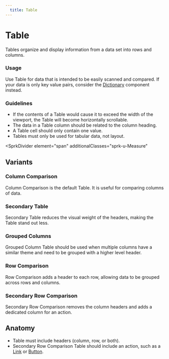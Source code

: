 ```yaml
---
  title: Table
---
```


# Table

Tables organize and display information
from a data set into rows and columns. 

<ComponentPreview
  componentName="table--column-comparison"
  hasReact
  hasAngular
  hasHTML
/>

### Usage

Use Table for data that is intended to be
easily scanned and compared. If your data is
only key value pairs, consider the
[Dictionary](/using-spark/components/dictionary)
component instead.

### Guidelines

- If the contents of a Table would cause it to exceed
the width of the viewport, the Table will become
horizontally scrollable.
- The data in a Table column should be related to
the column heading.
- A Table cell should only contain one value.
- Tables must only be used for tabular data, not layout.

<SprkDivider
 element="span"
 additionalClasses="sprk-u-Measure"
></SprkDivider>

## Variants

### Column Comparison

Column Comparison is the default Table.
It is useful for comparing columns of data. 

<ComponentPreview
  componentName="table--column-comparison"
  hasReact
  hasAngular
  hasHTML
/>

### Secondary Table

Secondary Table reduces the visual weight of
the headers, making the Table stand out less. 

<ComponentPreview
  componentName="table--secondary"
  hasReact
  hasAngular
  hasHTML
/>

### Grouped Columns

Grouped Column Table should be used when multiple columns
have a similar theme and need to be grouped with a higher
level header. 

<ComponentPreview
  componentName="table--grouped-columns"
  hasReact
  hasAngular
  hasHTML
/>

### Row Comparison

Row Comparison adds a header to each row,
allowing data to be grouped across rows and columns. 

<ComponentPreview
  componentName="table--row-comparison"
  hasReact
  hasAngular
  hasHTML
/>

### Secondary Row Comparison

Secondary Row Comparison removes the column
headers and adds a dedicated column for an action. 

<ComponentPreview
  componentName="table--secondary-row-comparison"
  hasReact
  hasAngular
  hasHTML
/>

## Anatomy

- Table must include headers (column, row, or both).
- Secondary Row Comparison Table should include an action,
such as a [Link](/using-spark/components/link) or
[Button](/using-spark/components/button).
